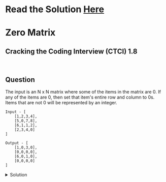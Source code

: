 # Read the Solution [Here](https://quastor.org/cracking-the-coding-interview/arrays-and-strings/zero-matrix)

# Zero Matrix

## Cracking the Coding Interview (CTCI) 1.8

<br />

## Question

The input is an N x N matrix where some of the items in the matrix are 0. If any of the items are 0, then set that item's entire row and column to 0s. Items that are not 0 will be represented by an integer.

```
Input - [
    [1,2,3,4],
    [5,0,7,8],
    [6,1,1,2],
    [2,3,4,0]
]

Output - [
    [1,0,3,0],
    [0,0,0,0],
    [6,0,1,0],
    [0,0,0,0]
]
```

<details>
  <summary>Solution</summary>


Your inital thought might be to iterate through the matrix and set the row and column to 0 whenever you come across a 0. The issue with that, however, is that the original matrix may have multiple zeros. After we encounter the first 0, we'll come across another 0 and we won't know if that 0 was from the original matrix, or if it was created when we were adding 0's to the row and column of the first 0.

<br />

An easy way around this is to use two passes. When we encounter a 0 on the first pass, then we'll set the row and the column to `None` (if we encounter another zero, we will not set that to `None`, since we'll want to set that item's row and column to `None` later in the loop).

Then, we can have a second pass where we set all the items with `None` to 0.

```python
def zeroMatrix(matrix):
    for r in range(len(matrix)):
        for c in range(len(matrix[r])):
            if matrix[r][c] == 0:
                setNone(matrix, r, c)

    for r in range(len(matrix)):
        for c in range(len(matrix[r])):
            if matrix[r][c] == None:
                matrix[r][c] = 0

def setNone(matrix, r, c):
    # set the row to None
    for i in range(len(matrix[r])):
        if matrix[r][i] != 0:
            matrix[r][i] = None

    # set the column to None
    for i in range(len(matrix)):
        if matrix[i][c] != 0:
            matrix[i][c] = None

    matrix[r][c] = None
```

The time complexity is $$O(n \cdot m)$$ where $$n$$ is the number of rows and $$m$$ is the number of columns.

The space complexity is $$O(1)$$

</details>

